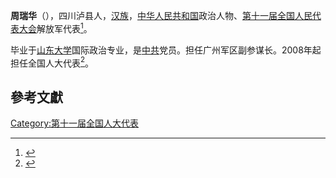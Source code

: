 '''周瑞华'''（{{bd|1950年||}}），四川泸县人，[[汉族|汉族]]，[[中华人民共和国|中华人民共和国]]政治人物、[[第十一届全国人民代表大会|第十一届全国人民代表大会]]解放军代表<ref>{{cite web|author=新华网|title=第十一届全国人大代表|url=http://news.xinhuanet.com/ziliao/2008-03/03/content_7708230.htm?node=36628|publisher=新华网|accessdate=2014-01-07|archive-date=2014-01-10|archive-url=https://web.archive.org/web/20140110211415/http://news.xinhuanet.com/ziliao/2008-03/03/content_7708230.htm?node=36628|dead-url=no}}</ref>。

毕业于[[山东大学|山东大学]]国际政治专业，是[[中共|中共]]党员。担任广州军区副参谋长。2008年起担任全国人大代表<ref>{{cite news|title=全国人大代表信息-周瑞华|url=http://210.82.31.1:8084/delegate/viewDelegate.action?dbid=112892|accessdate=2013-04-05|newspaper=全国人大网|archive-url=https://web.archive.org/web/20160306173156/http://www.npc.gov.cn/delegate/viewDelegate.action?dbid=112892|archive-date=2016-03-06|dead-url=yes}}</ref>。

==參考文獻==
{{reflist}}
[[Category:第十一届全国人大代表|Category:第十一届全国人大代表]]